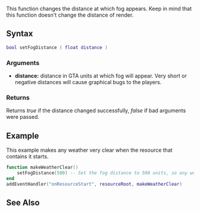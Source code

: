 
{{Server client function}}

This function changes the distance at which fog appears. Keep in mind that this function doesn't change the distance of render.

==Syntax==
<syntaxhighlight lang="lua">bool setFogDistance ( float distance )</syntaxhighlight>

===Arguments===
*'''distance:''' distance in GTA units at which fog will appear. Very short or negative distances will cause graphical bugs to the players.

===Returns===
Returns ''true'' if the distance changed successfully, ''false'' if bad arguments were passed.

==Example==
<section name="Server" class="server" show="true">
This example makes any weather very clear when the resource that contains it starts.

<syntaxhighlight lang="lua">
function makeWeatherClear()
    setFogDistance(500) -- Set the fog distance to 500 units, so any weather will appear to be extremely clear
end
addEventHandler("onResourceStart", resourceRoot, makeWeatherClear)
</syntaxhighlight>
</section>

==See Also==
{{World functions}}